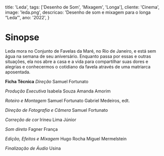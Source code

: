   title: 'Leda',
  tags: ['Desenho de Som', 'Mixagem', 'Longa'],
  cliente: 'Cinema',
  image: 'leda.png',
  descricao: 'Desenho de som e mixagem para o longa “Leda”',
  ano: '2022',
}

# <b>Sinopse</b>
Leda mora no Conjunto de Favelas da Maré, no Rio de Janeiro, e está sem água na semana de seu aniversário. Enquanto passa por essas e outras situações, ela nos abre a casa e a vida para compartilhar suas dores e alegrias e conhecermos o cotidiano da favela através de uma matriarca aposentada.


<b>Ficha Técnica</b>
<i>Direção</i>
Samuel Fortunato

<i>Produção Executiva</i>
Isabela Souza
Amanda Amorim

<i>Roteiro e Montagem</i>
Samuel Fortunato
Gabriel Medeiros, edt.

<i>Direção de Fotografia e Câmera</i>
Samuel Fortunato

<i>Correção de cor</i>
Irineu Lima Júnior

<i>Som direto</i>
Fagner França

<i>Edição, Efeitos e Mixagem</i>
Hugo Rocha
Miguel Mermelstein

<i>Finalização de Áudio</i>
Usina

